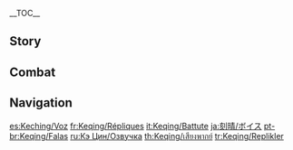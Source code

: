 {{CharacterTabs}}
{{LanguageTabs}}

__TOC__
==Story==
{{VO/Story
|character           = Keqing

|vo_01_01_title      = Hello
|vo_01_01_file       = VO_{language}{character} Hello.ogg
|vo_01_01_tx         = I am Keqing, Yuheng of the [[Liyue Qixing]]. We live in an era of change, as the old order that has existed for a thousand years is about to be rewritten. Join me. Let us bear witness to this historical moment together.

|vo_02_01_title      = Chat: Delays
|vo_02_01_file       = VO_{language}{character} Chat - Delays.ogg
|vo_02_01_tx         = Come on. Enough procrastinating. Let's go.
|vo_02_02_title      = Chat: Relax
|vo_02_02_file       = VO_{language}{character} Chat - Relax.ogg
|vo_02_02_tx         = I'm all for work-life balance, but I think this is pushing it.
|vo_02_03_title      = Chat: Opportunity
|vo_02_03_file       = VO_{language}{character} Chat - Opportunity.ogg
|vo_02_03_tx         = In adventuring, as in business, you always have to seize the opportunity while it's there.

<!-- Weather -->
|vo_03_01_title      = When It Rains
|vo_03_01_file       = VO_{language}{character} When It Rains.ogg
|vo_03_01_tx         = Quite a downpour... Nothing will get done until it clears. Let this be a lesson to those who yesterday said, "I'll do it tomorrow."
|vo_03_02_title      = When Thunder Strikes
|vo_03_02_file       = VO_{language}{character} When Thunder Strikes.ogg
|vo_03_02_tx         = Thunder and lightning can be quite frightening, but don't worry &mdash; [[Liyue]]'s storm and fire defenses are second to none.
|vo_03_03_title      = When It Snows
|vo_03_03_file       = VO_{language}{character} When It Snows.ogg
|vo_03_03_tx         = Don't worry, snowfall on this scale is no impediment. We can keep moving.
|vo_03_04_title      = When the Sun Is Out
|vo_03_04_file       = VO_{language}{character} When the Sun Is Out.ogg
|vo_03_04_tx         = Ah, the sun is out, our work's done for the day... Shall we take a stroll?

|vo_04_01_title      = Good Morning
|vo_04_01_file       = VO_{language}{character} Good Morning.ogg
|vo_04_01_tx         = Morning. Time to set the tone for the rest of the day, so if you're still feeling sleepy, shake it off!
|vo_04_02_title      = Good Afternoon
|vo_04_02_file       = VO_{language}{character} Good Afternoon.ogg
|vo_04_02_tx         = I'm not in the habit of napping at noon, but don't let that stop you if you're feeling tired. I'll give you a wake up call in, say, three minutes' time.
|vo_04_03_title      = Good Evening
|vo_04_03_file       = VO_{language}{character} Good Evening.ogg
|vo_04_03_tx         = The lights are coming on now that the night is setting in. *yawn* Another delightful day draws to a close.
|vo_04_04_title      = Good Night
|vo_04_04_file       = VO_{language}{character} Good Night.ogg
|vo_04_04_tx         = Sleep well. ...Me? Uh... I still have a handful of things on my to-do list, but I'll call it a night once they are done.

|vo_05_01_title      = About {name}: Idealism
|vo_05_01_file       = VO_{language}{character} About {character} - Idealism.ogg
|vo_05_01_tx         = If you feel strongly about something, you should speak up and take action. That's the philosophy I live by.

|vo_05_02_title      = About {name}: Work
|vo_05_02_file       = VO_{language}{character} About {character} - Work.ogg
|vo_05_02_tx         = My role is to manage real estate and construction in [[Liyue]]. Sure, Liyue is a vast place with abundant resources &mdash; but without proper planning, and if too much focus is placed on short-term profit, a great many things can go wrong.

|vo_05_03_title      = About {name}: Skepticism
|vo_05_03_file       = VO_{language}{character} About {character} - Skepticism.ogg
|vo_05_03_tx         = What do you think has kept Liyue going over the last millennium? [[Rex Lapis]]? ...I disagree. We mortals have to fight for survival whatever happens, he just feels the need to come down here and poke his nose into everything that's going on for some reason... Hmph, people don't like to think about this, but should we really be trusting him to be an expert in everything?
|vo_05_03_mention    = Morax

|vo_05_04_title      = About {name}: Self-Reflection
|vo_05_04_quest      = A New Star Approaches
|vo_05_04_file       = VO_{language}{character} About {character} - Self-Reflection.ogg
|vo_05_04_tx         = After I took on the management of so many of Liyue's affairs, I had a new-found respect for Rex Lapis and all his hard work over the last millennium. Recently, every time I come up against a difficult problem with no obvious solution, I find myself thinking: What would Rex Lapis do? Maybe he really IS an expert in everything, and I've got more left to learn than I realized...
|vo_05_04_mention    = Morax

|vo_06_01_title      = About Us: Pursuing
|vo_06_01_file       = VO_{language}{character} About Us - Pursuing.ogg
|vo_06_01_tx         = You know why I like you? It's because you don't believe something just because it was said by a god. You make up your own mind. You ask the questions everyone else is too cowardly to ask, and when you don't get an answer, you keep looking until you find one. Oh don't worry &mdash; your way is definitely the right way. Who says gods don't make mistakes, anyway?

|vo_06_02_title      = About Us: Trying
|vo_06_02_friendship = 6
|vo_06_02_file       = VO_{language}{character} About Us - Trying.ogg
|vo_06_02_tx         = It's not difficult, you'll see. Just give it a try. What if you try and it doesn't work out? ...No, I don't believe that will happen. You've never let me down before. You don't seem the type.

|vo_06_03_title      = About Us: Encouragement
|vo_06_03_friendship = 6
|vo_06_03_quest      = A New Star Approaches
|vo_06_03_file       = VO_{language}{character} About Us - Encouragement.ogg
|vo_06_03_tx         = I used to be so naive. I genuinely believed that I was on a par with Rex Lapis... Seems I really overestimated myself. Hmm? Yes... You're right! I have plenty of self-confidence in other areas, so why not in this? ...I can catch up with him &mdash; I WILL catch up with him! I just need to keep my chin up, keep trying, and keep learning!
|vo_06_03_mention    = Morax

|vo_07_01_title      = About the [[Vision]]: Skepticism
|vo_07_01_friendship = 4
|vo_07_01_file       = VO_{language}{character} About the Vision - Skepticism.ogg
|vo_07_01_tx         = If a [[Vision]] means the approval of the gods, then I don't see why I should want one. In fact, I find it quite insulting... It's like trying to say everything I've ever achieved is all thanks to the gods looking out for me! Well, I got to where I am today through hard work. The gods had nothing to do with it.

|vo_07_02_title      = About the Vision: Reflection
|vo_07_02_friendship = 4
|vo_07_02_quest      = A New Star Approaches
|vo_07_02_file       = VO_{language}{character} About the Vision - Reflection.ogg
|vo_07_02_tx         = Oh, so... Rex Lapis wanted me to have power beyond the average mortal so that I can be a great leader? Huh... I like to think I'd do an admirable job even without his blessing! Yeah, I'll show him... I won't give him any reason to be disappointed with me...
|vo_07_02_mention    = Morax

|vo_07_03_title      = Something to Share: Initiative
|vo_07_03_file       = VO_{language}{character} Something to Share - Initiative.ogg
|vo_07_03_tx         = In addition to my work with the Liyue Qixing, I do a lot of work for the public, too. Mostly the feedback is positive, but whenever I propose something like adding an extra hour to the workday, I come up against very strong resistance... I'm too forward-thinking, I suppose. Maybe I should start with a half hour instead?

|vo_07_04_title      = Something to Share: Souvenir
|vo_07_04_quest      = A New Star Approaches
|vo_07_04_file       = VO_{language}{character} Something to Share - Souvenir.ogg
|vo_07_04_tx         = What do you mean, Geo Archon paraphernalia? ...You're not suggesting my bedroom is full of that stuff, surely? I'm not a child anymore! Although... Okay, I did buy a couple of Rex Lapis figurines recently, but &mdash; but, they're just to keep me on the straight and narrow. Look, just because I own an idol or two does not mean that I idolize him, okay!?
|vo_07_04_mention    = Morax

|vo_07_05_title      = Interesting Things
|vo_07_05_file       = VO_{language}{character} Interesting Things.ogg
|vo_07_05_tx         = I once heard a [[Mondstadt]] fable about courage being what it takes for birds to learn to fly. But I think that you must first possess a yearning for the boundless skies before you would have any inclination, let alone the courage, to spread your wings and try to fly. For me, Liyue is that boundless sky.

|vo_08_01_title      = About [[Zhongli]]
|vo_08_01_friendship = 4
|vo_08_01_file       = VO_{language}{character} About Zhongli.ogg
|vo_08_01_tx         = The gentleman from the [[Wangsheng Funeral Parlor]]? Clearly, he's an extremely learned individual, and I do have a lot of respect for him. But his mindset is too traditional for me &mdash; he thinks in the same tired old terms as Rex Lapis did... If he were more of an original thinker, I'm sure he'd be a great asset to me in reaching my objectives.
|vo_08_01_mention    = Morax,Zhongli

|vo_08_02_title      = About [[Beidou]]
|vo_08_02_friendship = 4
|vo_08_02_file       = VO_{language}{character} About Beidou.ogg
|vo_08_02_tx         = That captain is always flouting the rules, and her personality really rubs people the wrong way. That said, The [[Crux Fleet]] is indispensable to [[Liyue Harbor]]. It's a bit of an art, knowing when to enforce the rules and when it's in everyone's interests to be more lenient. Thing is, the Tianquan is supposed to be the one enforcing the rules, but she always seems to be too busy...
|vo_08_02_mention    = Beidou,Ningguang

|vo_08_03_title      = About [[Ningguang]]: Conflict
|vo_08_03_friendship = 4
|vo_08_03_file       = VO_{language}{character} About Ningguang - Conflict.ogg
|vo_08_03_tx         = We do work together, but we couldn't be more opposite personality-wise. To her, Liyue Harbor is nothing more than a marketplace, and she'll do anything as long as it makes money for her. Doesn't she have any principles? Hmm, or maybe turning a profit IS her principle?
|vo_08_03_mention    = Ningguang

|vo_08_04_title      = About Ningguang: Cooperation
|vo_08_04_friendship = 4
|vo_08_04_quest      = A New Star Approaches
|vo_08_04_file       = VO_{language}{character} About Ningguang - Cooperation.ogg
|vo_08_04_tx         = Since Rex Lapis left us, we've actually found some common ground. I was quite judgmental of her in the past, and we still fundamentally disagree on a number of issues, but in the current climate I have to say I count her as a comrade in arms.
|vo_08_04_mention    = Morax,Ningguang

|vo_08_05_title      = About Ningguang: Trifling Matters
|vo_08_05_friendship = 4
|vo_08_05_quest      = A New Star Approaches
|vo_08_05_file       = VO_{language}{character} About Ningguang - Trifling Matters.ogg
|vo_08_05_tx         = Ugh, having said that... I ordered a Lucent Crescent from Mingxing Jewelry three months in advance, and when it was finally time to pick it up, they told me Ningguang had bought up the last few months' worth of Lucent Crescents for herself by paying double the price! *sigh* She can be such a pain!
|vo_08_05_mention    = Ningguang

|vo_08_06_title      = About [[Xinyan]]
|vo_08_06_friendship = 4
|vo_08_06_file       = VO_{language}{character} About Xinyan.ogg
|vo_08_06_tx         = You know what, I think her music rocks. Too noisy by traditional standards, for sure, but I don't care. Good music is good music. And good music should reach the widest possible audience.
|vo_08_06_mention    = Xinyan

|vo_08_07_title      = About [[Baizhu]]
|vo_08_07_friendship = 4
|vo_08_07_file       = VO_{language}{character} About Baizhu.ogg
|vo_08_07_tx         = Everyone has faith in Dr. Baizhu's medical skills. He's the right guy to go to when you can't figure out what's wrong with you. Oh... the rumors, you say? The only one I know for a fact is true is how disgusting his medicine tastes. It's not just the kids who find it bitter, it's left me with some horrible memories, too!
|vo_08_07_mention    = Baizhu

|vo_08_08_title      = About [[Xiangling]]
|vo_08_08_friendship = 4
|vo_08_08_file       = VO_{language}{character} About Xiangling.ogg
|vo_08_08_tx         = Yeah, the up-and-coming chef from [[Wanmin Restaurant]]... I get that she's gifted and everything, I just think her cooking can be a bit hit-or-miss. I was all ready to hire her for a small banquet once, and give her full control over the menu... but the amount of lizard and slime in her sample dishes quickly turned me off that idea!
|vo_08_08_mention    = Xiangling

|vo_08_09_title      = About [[Xingqiu]]
|vo_08_09_friendship = 4
|vo_08_09_file       = VO_{language}{character} About Xingqiu.ogg
|vo_08_09_tx         = I've heard his story &mdash; he was born into a well-to-do family, but wasn't keen on the family business, so he now devotes his time to being an envoy of justice. I have huge respect for that! Not everyone has the guts to follow their dreams when it means breaking with a long-standing family tradition.
|vo_08_09_mention    = Xingqiu

|vo_08_10_title      = About [[Xiao]]
|vo_08_10_friendship = 4
|vo_08_10_quest      = A New Star Approaches
|vo_08_10_file       = VO_{language}{character} About Xiao.ogg
|vo_08_10_tx         = I feel like now that we live in the age of mankind's rule, it's time for the legendary boy-adeptus to be released from duty. We no longer need a defender of that kind, because we are capable of working through the challenges we face on our own strength.
|vo_08_10_mention    = Xiao

|vo_08_11_title      = About [[Ganyu]]: Skepticism
|vo_08_11_friendship = 4
|vo_08_11_file       = VO_{language}{character} About Ganyu - Skepticism.ogg
|vo_08_11_tx         = Who knows what Rex Lapis must have done to inspire such blind devotion from Ganyu... But her reluctance to be critical is not without its advantages. In the workplace, she'll carry out my instructions to the letter, even when I can tell she has her reservations. It's a good attitude to have as a career professional.
|vo_08_11_mention    = Ganyu,Morax

|vo_08_12_title      = About Ganyu: Reflection
|vo_08_12_friendship = 4
|vo_08_12_quest      = A New Star Approaches
|vo_08_12_file       = VO_{language}{character} About Ganyu - Reflection.ogg
|vo_08_12_tx         = I find myself getting a second opinion from her a lot these days. Lots of things come up that I just have no idea about, and of everyone in Liyue, she's probably the most familiar with Rex Lapis. Heh... I feel a bit awkward, though, because I used to be openly disparaging of Rex Lapis in front of her... But she doesn't seem to mind, so I guess I've got nothing to worry about...
|vo_08_12_mention    = Ganyu,Morax

|vo_08_13_title      = About [[Yun Jin]]
|vo_08_13_friendship = 4
|vo_08_13_file       = VO_{language}{character} About Yun Jin.ogg
|vo_08_13_tx         = When you're passing by Heyu Tea House and have to squeeze your way through the biggest crowd you've seen in your life, that's when you know Yun Jin's on stage performing. There's not a merchant in Liyue who wouldn't buy up the place if they had the chance, and Yun Jin is the reason it would be worth every Mora.
|vo_08_13_mention    = Yun Jin

|vo_08_14_title      = About [[Barbatos|the Anemo Archon]]
|vo_08_14_friendship = 4
|vo_08_14_quest      = A New Star Approaches
|vo_08_14_file       = VO_{language}{character} About Venti.ogg
|vo_08_14_tx         = Since Rex Lapis left us, the question of Liyue's future has been on my mind constantly. In addition to reviewing his own past deeds, I've been researching the other archons' modes of governance, too. Mondstadt's god is the one who baffles me the most though &mdash; how exactly do any of his actions contribute to the longevity of Mondstadt? It's completely beyond me.
|vo_08_14_mention    = Barbatos,Morax

|vo_08_15_title      = About [[Yanfei]]
|vo_08_15_friendship = 4
|vo_08_15_file       = VO_{language}{character} About Yanfei.ogg
|vo_08_15_tx         = The way I see it, the law is a summary of things done the right way in the past. However, it should also be continuously adapted and improved to match the needs of the present. Given that Liyue is about to undergo a radical transformation, legal talent is in great demand. With an assistant like Yanfei, I could spare myself a great deal of trouble.
|vo_08_15_mention    = Yanfei

|vo_08_16_title      = About [[Yelan]]
|vo_08_16_friendship = 4
|vo_08_16_file       = VO_{language}{character} About Yelan.ogg
|vo_08_16_tx         = Ms. Yelan's ancestors used to serve the Qixing. My grandfather and her family have had academic collaborations in the past. All in all, she's reliable, efficient, and provides important intel to the Ministry of Civil Affairs. I can't say for sure how Ms. Yelan actually gets her intel, however...
|vo_08_16_mention    = Yelan

|vo_09_01_title      = More About {name}: I
|vo_09_01_file       = VO_{language}{character} More About {character} - 01.ogg
|vo_09_01_tx         = You want to know more about me? Sure. Let's start with the principles that are central to the role of Yuheng. Once you've memorized the hundred or more contractual obligations of the position, you'll know my hopes and dreams like the back of your hand!

|vo_09_02_title      = More About {name}: II
|vo_09_02_friendship = 3
|vo_09_02_file       = VO_{language}{character} More About {character} - 02.ogg
|vo_09_02_tx         = Nothing exists independently, and there's nothing you can do to change that. So, when you drag your heels on one thing, you're actually causing chaos for a whole bunch of other connected issues, too. That's why I firmly believe you should never put off until tomorrow what you can do today. ...I'm also a very impatient person and can't stand procrastinating, so that's also a part of it.

|vo_09_03_title      = More About {name}: III
|vo_09_03_friendship = 4
|vo_09_03_file       = VO_{language}{character} More About {character} - 03.ogg
|vo_09_03_tx         = Never mince your words with me, okay? Yuheng's just a title. I'll not have you treading on eggshells around me just because of my status. Say what's on your mind, always &mdash; that's what makes you unique, and it's the thing I admire most about you.

|vo_09_04_title      = More About {name}: IV
|vo_09_04_friendship = 5
|vo_09_04_file       = VO_{language}{character} More About {character} - 04.ogg
|vo_09_04_tx         = We've been on our fair share of adventures together, haven't we? The more time we spend together, the more I think you're the person of my dreams, and&mdash; Huh? Why so shocked? You're a crucial part of my dreams for the new Liyue.
|vo_09_05_title      = More About {name}: V
|vo_09_05_friendship = 6
|vo_09_05_quest      = A New Star Approaches
|vo_09_05_file       = VO_{language}{character} More About {character} - 05.ogg
|vo_09_05_tx         = "The time has come for humanity to make its mark in the land of the Geo Archon"... Turns out that was quite an ambitious statement after all. But I want you to make me a promise: come and visit when the new Liyue Harbor is born. I will show you around. After all the help and support you've given me along the way, you deserve to see Liyue reborn with your own eyes. I owe you that much.
|vo_09_05_mention    = Morax

|vo_10_01_title      = {name}'s Hobbies
|vo_10_01_file       = VO_{language}{character} Hobbies.ogg
|vo_10_01_tx         = That indulgent feeling of being spoilt for choice between countless different varieties... That, to me, is the appeal of shopping.
|vo_10_02_title      = {name}'s Troubles
|vo_10_02_file       = VO_{language}{character} Troubles.ogg
|vo_10_02_tx         = It's great that the quality of life in Liyue is improving for everyone. But one downside is the growing number of people who are happy to reap the rewards without doing their fair share of the work. The Liyue Qixing did not put in all this effort to create a more prosperous society just so people like them can loaf around.
|vo_10_03_title      = Favorite Food
|vo_10_03_file       = VO_{language}{character} Favorite Food.ogg
|vo_10_03_tx         = It makes no logical sense to be greedy with food, but for me, all rationality goes out the window when there's [[Golden Shrimp Balls]] involved... They're just irresistible. The taste of a single Golden Shrimp Ball brings me so much joy that all the stress of work just melts away.
|vo_10_04_title      = Least Favorite Food
|vo_10_04_file       = VO_{language}{character} Least Favorite Food.ogg
|vo_10_04_tx         = Everything has a certain way it should taste. I won't touch anything that tries to break the mold, so no salted [[Almond Tofu]] for me, and no sweetened [[Lotus Seed and Bird Egg Soup]] either. It's just a total waste of perfectly good ingredients.

<!-- Receiving a Gift -->
|vo_11_01_title      = Receiving a Gift: I
|vo_11_01_file       = VO Keqing Receiving a Gift - 01.ogg
|vo_11_01_tx         = Yep, that's right. My favorite.

|vo_11_02_title      = Receiving a Gift: II
|vo_11_02_file       = VO Keqing Receiving a Gift - 02.ogg
|vo_11_02_tx         = The taste is fairly standard, but I can see you worked hard at it.

|vo_11_03_title      = Receiving a Gift: III
|vo_11_03_file       = VO Keqing Receiving a Gift - 03.ogg
|vo_11_03_tx         = It seems quite a ways off from how it's supposed to taste...

|vo_12_01_title      = Birthday
|vo_12_01_file       = VO_{language}{character} Birthday.ogg
|vo_12_01_tx         = Happy birthday! I've got a very special gift for you. It might look like an ordinary old lantern, but this one runs on Electro energy and stays alight for a really long time. For those times when you need a little extra light in your life.

|vo_13_01_title      = Feelings About Ascension: Intro
|vo_13_01_ascension  = 1
|vo_13_01_file       = VO_{language}{character} Feelings About Ascension - 01.ogg
|vo_13_01_tx         = When your heart is set on something, you get closer to your goal with each passing day.
|vo_13_02_title      = Feelings About Ascension: Building Up
|vo_13_02_ascension  = 2
|vo_13_02_file       = VO_{language}{character} Feelings About Ascension - 02.ogg
|vo_13_02_tx         = Great, having another trick up my sleeve gives me more flexibility in rapidly changing circumstances.
|vo_13_03_title      = Feelings About Ascension: Climax
|vo_13_03_ascension  = 4
|vo_13_03_file       = VO_{language}{character} Feelings About Ascension - 03.ogg
|vo_13_03_tx         = Yesterday's experiences make me stronger today. And most of those experiences are ones that I share with you.
|vo_13_04_title      = Feelings About Ascension: Conclusion
|vo_13_04_ascension  = 6
|vo_13_04_file       = VO_{language}{character} Feelings About Ascension - 04.ogg
|vo_13_04_tx         = I feel I have grown immensely from my travels with you. If, one day, I finally manage to make my dreams a reality... I wonder, will you still be there by my side?
}}

==Combat==
{{Combat VO
|character           = Keqing

|skill_1_tx          = Incoming!
|skill_2_tx          = Speed of light!
|skill_3_tx          = Don't blink.
|skill_4_tx          = ''(Recast)'' Hah&mdash;!
|skill_5_tx          = ''(Recast)'' Hey!
|skill_6_tx          = ''(Recast)'' Huh!

|burst_1_tx          = Nowhere to hide!
|burst_2_tx          = With sword comes shadow!
|burst_3_tx          = Cut to the chase!

|sprint-s_1_file     = Sprint Start 01,Sprint Start 02,Sprint Start 03

|glider_1_file       = Deploying Wind Glider 01,Deploying Wind Glider 02,Deploying Wind Glider 03

|chest_1_tx          = You give, you receive.
|chest_2_tx          = Not bad, as far as treasure is concerned...
|chest_3_tx          = That's everything, on to the next.

|low-hp_1_tx         = One step back, two forward...
|low-hp_2_tx         = Stronger than I thought.
|low-hp_3_tx         = Change of plan.

|ally-low-hp_1_tx    = Take five, I'll take over.
|ally-low-hp_2_tx    = Watch yourself!

|fallen_1_tx         = Right idea, wrong time...
|fallen_2_tx         = I will not go quietly...
|fallen_3_tx         = What a let-down...

|hit-l_1_tx          = Ugh.
|hit-l_2_tx          = I'll be fine.
|hit-l_3_file        = Light Hit Taken 03,Light Hit Taken 04,Light Hit Taken 05,Light Hit Taken 06

|hit-h_1_file        = Heavy Hit Taken 02
|hit-h_1_tx          = Got lucky that time!
|hit-h_2_file        = Heavy Hit Taken 01,Heavy Hit Taken 03,Heavy Hit Taken 04,Heavy Hit Taken 05,Heavy Hit Taken 06

|join_1_tx           = Let's go, time is against us.
|join_2_tx           = Something's come up?
|join_3_tx           = Let's finish this quickly.

|idle_1_file         = Standby 02

|atk-l_1_file        = Light Attack 01,Light Attack 02,Light Attack 03,Light Attack 04,Light Attack 05,Light Attack 06,Light Attack 07

|atk-m_1_file        = Mid Attack 01,Mid Attack 02,Mid Attack 03

|atk-h_1_file        = Heavy Attack 01,Heavy Attack 02,Heavy Attack 03

|climb_1_file        = Climbing 01,Climbing 02,Climbing 03,Climbing 04,Climbing 05

|climb-b_1_file      = Climbing Breath 01,Climbing Breath 02,Climbing Breath 03

|jump_1_file         = Jumping 01,Jumping 02,Jumping 03,Jumping 04,Jumping 05
}}

==Navigation==
{{Character Navbox|type=playable|link type=vo}}

[[es:Keching/Voz]]
[[fr:Keqing/Répliques]]
[[it:Keqing/Battute]]
[[ja:刻晴/ボイス]]
[[pt-br:Keqing/Falas]]
[[ru:Кэ Цин/Озвучка]]
[[th:Keqing/เสียงพากย์]]
[[tr:Keqing/Replikler]]